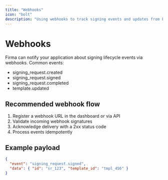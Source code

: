```yaml
---
title: "Webhooks"
icon: "bolt"
description: "Using webhooks to track signing events and updates from Firma."
---
```


# Webhooks

Firma can notify your application about signing lifecycle events via webhooks. Common events:

- signing_request.created
- signing_request.signed
- signing_request.completed
- template.updated

## Recommended webhook flow

1. Register a webhook URL in the dashboard or via API
2. Validate incoming webhook signatures
3. Acknowledge delivery with a 2xx status code
4. Process events idempotently

## Example payload

```json
{
  "event": "signing_request.signed",
  "data": { "id": "sr_123", "template_id": "tmpl_456" }
}
```